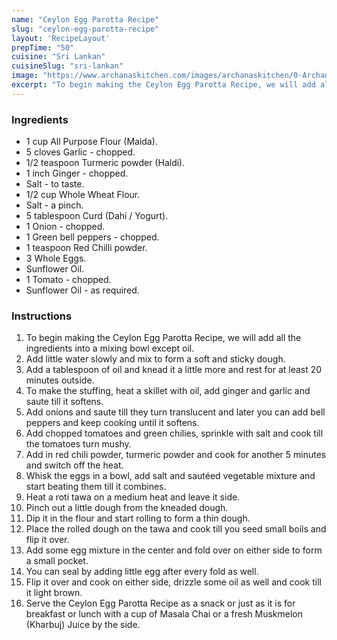 ---
name: "Ceylon Egg Parotta Recipe"
slug: "ceylon-egg-parotta-recipe"
layout: 'RecipeLayout'
prepTime: "50"
cuisine: "Sri Lankan"
cuisineSlug: "sri-lankan"
image: "https://www.archanaskitchen.com/images/archanaskitchen/0-Archanas-Kitchen-Recipes/2017/20-nov/Srilankan_Ceylon_Egg_Muttai_Parotta_Paratha_Recipe-1_1600.jpg"
excerpt: "To begin making the Ceylon Egg Parotta Recipe, we will add all the ingredients into a mixing bowl except oil"
---

### Ingredients

- 1 cup All Purpose Flour (Maida).
- 5 cloves Garlic - chopped.
- 1/2 teaspoon Turmeric powder (Haldi).
- 1 inch Ginger - chopped.
- Salt - to taste.
- 1/2 cup Whole Wheat Flour.
- Salt - a pinch.
- 5 tablespoon Curd (Dahi / Yogurt).
- 1 Onion - chopped.
- 1 Green bell peppers - chopped.
- 1 teaspoon Red Chilli powder.
- 3 Whole Eggs.
- Sunflower Oil.
- 1 Tomato - chopped.
- Sunflower Oil - as required.

### Instructions

1. To begin making the Ceylon Egg Parotta Recipe, we will add all the ingredients into a mixing bowl except oil.
1. Add little water slowly and mix to form a soft and sticky dough.
1. Add a tablespoon of oil and knead it a little more and rest for at least 20 minutes outside.
1. To make the stuffing, heat a skillet with oil, add ginger and garlic and saute till it softens.
1. Add onions and saute till they turn translucent and later you can add bell peppers and keep cooking until it softens.
1. Add chopped tomatoes and green chilies, sprinkle with salt and cook till the tomatoes turn mushy.
1. Add in red chili powder, turmeric powder and cook for another 5 minutes and switch off the heat.
1. Whisk the eggs in a bowl, add salt and sautéed vegetable mixture and start beating them till it combines.
1. Heat a roti tawa on a medium heat and leave it side.
1. Pinch out a little dough from the kneaded dough.
1. Dip it in the flour and start rolling to form a thin dough.
1. Place the rolled dough on the tawa and cook till you seed small boils and flip it over.
1. Add some egg mixture in the center and fold over on either side to form a small pocket.
1. You can seal by adding little egg after every fold as well.
1. Flip it over and cook on either side, drizzle some oil as well and cook till it light brown.
1. Serve the Ceylon Egg Parotta Recipe as a snack or just as it is for breakfast or lunch with a cup of Masala Chai or a fresh Muskmelon (Kharbuj) Juice by the side.
